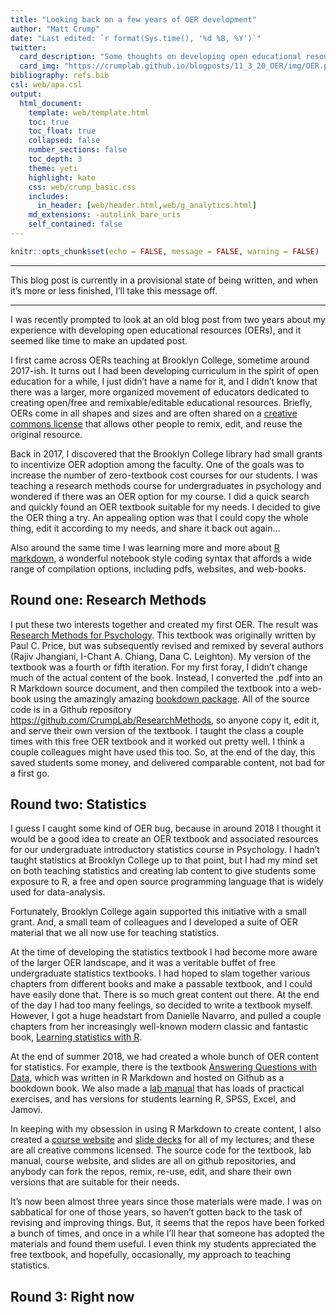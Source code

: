 ```yaml
---
title: "Looking back on a few years of OER development"
author: "Matt Crump"
date: "Last edited: `r format(Sys.time(), '%d %B, %Y')`"
twitter:
  card_description: "Some thoughts on developing open educational resources while at Brooklyn College of CUNY"
  card_img: "https://crumplab.github.io/blogposts/11_3_20_OER/img/OER.png"
bibliography: refs.bib
csl: web/apa.csl
output: 
  html_document:
    template: web/template.html
    toc: true
    toc_float: true
    collapsed: false
    number_sections: false
    toc_depth: 3
    theme: yeti
    highlight: kate
    css: web/crump_basic.css
    includes:
      in_header: [web/header.html,web/g_analytics.html]
    md_extensions: -autolink_bare_uris
    self_contained: false
---
```


```r
knitr::opts_chunk$set(echo = FALSE, message = FALSE, warning = FALSE)
```

---

This blog post is currently in a provisional state of being written, and when it's more or less finished, I'll take this message off.

---

I was recently prompted to look at an old blog post from two years about my experience with developing open educational resources (OERs), and it seemed like time to make an updated post.

I first came across OERs teaching at Brooklyn College, sometime around 2017-ish. It turns out I had been developing curriculum in the spirit of open education for a while, I just didn't have a name for it, and I didn't know that there was a larger, more organized movement of educators dedicated to creating open/free and 
remixable/editable educational resources. Briefly, OERs come in all shapes and sizes and are often shared on a [creative commons license](https://creativecommons.org/licenses/) that allows other people to remix, edit, and reuse the original resource.

Back in 2017, I discovered that the Brooklyn College library had small grants to incentivize OER adoption among the faculty. One of the goals was to increase the number of zero-textbook cost courses for our students. I was teaching a research methods course for undergraduates in psychology and wondered if there was an OER option for my course. I did a quick search and quickly found an OER textbook suitable for my needs. I decided to give the OER thing a try. An appealing option was that I could copy the whole thing, edit it according to my needs, and share it back out again...

Also around the same time I was learning more and more about [R markdown](https://rmarkdown.rstudio.com), a wonderful notebook style coding syntax that affords a wide range of compilation options, including pdfs, websites, and web-books. 


## Round one: Research Methods

I put these two interests together and created my first OER. The result was [Research Methods for Psychology](https://crumplab.github.io/ResearchMethods/). This textbook was originally written by Paul C. Price, but was subsequently revised and remixed by several authors (Rajiv Jhangiani, I-Chant A. Chiang, Dana C. Leighton). My version of the textbook was a fourth or fifth iteration. For my first foray, I didn't change much of the actual content of the book. Instead, I converted the .pdf into an R Markdown source document, and then compiled the textbook into a web-book using the amazingly amazing [bookdown package](https://bookdown.org). All of the source code is in a Github repository <https://github.com/CrumpLab/ResearchMethods>, so anyone copy it, edit it, and serve their own version of the textbook. I taught the class a couple times with this free OER textbook and it worked out pretty well. I think a couple colleagues might have used this too. So, at the end of the day, this saved students some money, and delivered comparable content, not bad for a first go.

## Round two: Statistics

I guess I caught some kind of OER bug, because in around 2018 I thought it would be a good idea to create an OER textbook and associated resources for our undergraduate introductory statistics course in Psychology. I hadn't taught statistics at Brooklyn College up to that point, but I had my mind set on both teaching statistics and creating lab content to give students some exposure to R, a free and open source programming language that is widely used for data-analysis.

Fortunately, Brooklyn College again supported this initiative with a small grant. And, a small team of colleagues and I developed a suite of OER material that we all now use for teaching statistics.

At the time of developing the statistics textbook I had become more aware of the larger OER landscape, and it was a  veritable buffet of free undergraduate statistics textbooks. I had hoped to slam together various chapters from different books and make a passable textbook, and I could have easily done that. There is so much great content out there. At the end of the day I had too many feelings, so decided to write a textbook myself. However, I got a huge headstart from Danielle Navarro, and pulled a couple chapters from her increasingly well-known modern classic and fantastic book, [Learning statistics with R]( https://learningstatisticswithr.com).

At the end of summer 2018, we had created a whole bunch of OER content for statistics. For example, there is the textbook [Answering Questions with Data](https://crumplab.github.io/statistics/), which was written in R Markdown and hosted on Github as a bookdown book. We also made a [lab manual](https://crumplab.github.io/statisticsLab/) that has loads of practical exercises, and has versions for students learning R, SPSS, Excel, and Jamovi. 

In keeping with my obsession in using R Markdown to create content, I also created a [course website](https://crumplab.github.io/psyc3400/) and [slide decks](https://crumplab.github.io/psyc3400/Lectures.html) for all of my lectures; and these are all creative commons licensed. The source code for the textbook, lab manual, course website, and slides are all on github repositories, and anybody can fork the repos, remix, re-use, edit, and share their own versions that are suitable for their needs. 

It's now been almost three years since those materials were made. I was on sabbatical for one of those years, so haven't gotten back to the task of revising and improving things. But, it seems that the repos have been forked a bunch of times, and once in a while I'll hear that someone has adopted the materials and found them useful. I even think my students appreciated the free textbook, and hopefully, occasionally, my approach to teaching statistics.

## Round 3: Right now





